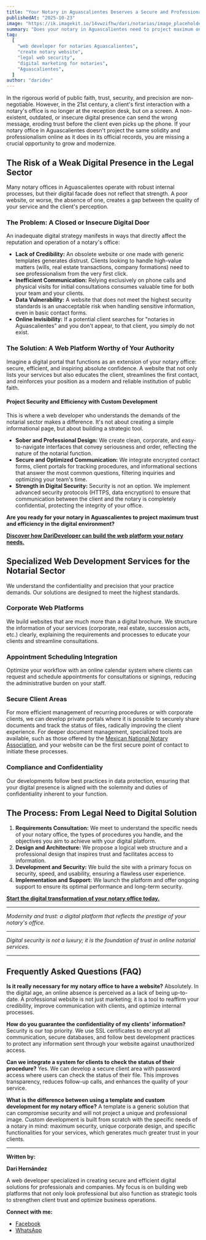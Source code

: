 ```yaml
---
title: "Your Notary in Aguascalientes Deserves a Secure and Professional Website"
publishedAt: "2025-10-23"
image: "https://ik.imagekit.io/14vwzifhw/dari/notarias/image_placeholder.png"
summary: "Does your notary in Aguascalientes need to project maximum online trust? As an expert developer, I create secure web platforms that protect confidentiality and modernize your public faith."
tag:
  [
    "web developer for notaries Aguascalientes",
    "create notary website",
    "legal web security",
    "digital marketing for notaries",
    "Aguascalientes",
  ]
author: "daridev"
---
```


In the rigorous world of public faith, trust, security, and precision are non-negotiable. However, in the 21st century, a client's first interaction with a notary's office is no longer at the reception desk, but on a screen. A non-existent, outdated, or insecure digital presence can send the wrong message, eroding trust before the client even picks up the phone. If your notary office in Aguascalientes doesn't project the same solidity and professionalism online as it does in its official records, you are missing a crucial opportunity to grow and modernize.

## The Risk of a Weak Digital Presence in the Legal Sector

Many notary offices in Aguascalientes operate with robust internal processes, but their digital facade does not reflect that strength. A poor website, or worse, the absence of one, creates a gap between the quality of your service and the client's perception.

### The Problem: A Closed or Insecure Digital Door

An inadequate digital strategy manifests in ways that directly affect the reputation and operation of a notary's office:

- **Lack of Credibility:** An obsolete website or one made with generic templates generates distrust. Clients looking to handle high-value matters (wills, real estate transactions, company formations) need to see professionalism from the very first click.
- **Inefficient Communication:** Relying exclusively on phone calls and physical visits for initial consultations consumes valuable time for both your team and your clients.
- **Data Vulnerability:** A website that does not meet the highest security standards is an unacceptable risk when handling sensitive information, even in basic contact forms.
- **Online Invisibility:** If a potential client searches for "notaries in Aguascalientes" and you don't appear, to that client, you simply do not exist.

### The Solution: A Web Platform Worthy of Your Authority

Imagine a digital portal that functions as an extension of your notary office: secure, efficient, and inspiring absolute confidence. A website that not only lists your services but also educates the client, streamlines the first contact, and reinforces your position as a modern and reliable institution of public faith.

#### Project Security and Efficiency with Custom Development

This is where a web developer who understands the demands of the notarial sector makes a difference. It's not about creating a simple informational page, but about building a strategic tool.

- **Sober and Professional Design:** We create clean, corporate, and easy-to-navigate interfaces that convey seriousness and order, reflecting the nature of the notarial function.
- **Secure and Optimized Communication:** We integrate encrypted contact forms, client portals for tracking procedures, and informational sections that answer the most common questions, filtering inquiries and optimizing your team's time.
- **Strength in Digital Security:** Security is not an option. We implement advanced security protocols (HTTPS, data encryption) to ensure that communication between the client and the notary is completely confidential, protecting the integrity of your office.

**Are you ready for your notary in Aguascalientes to project maximum trust and efficiency in the digital environment?**

[**Discover how DariDeveloper can build the web platform your notary needs.**](https://darideveloper.com/)

## Specialized Web Development Services for the Notarial Sector

We understand the confidentiality and precision that your practice demands. Our solutions are designed to meet the highest standards.

### Corporate Web Platforms

We build websites that are much more than a digital brochure. We structure the information of your services (corporate, real estate, succession acts, etc.) clearly, explaining the requirements and processes to educate your clients and streamline consultations.

### Appointment Scheduling Integration

Optimize your workflow with an online calendar system where clients can request and schedule appointments for consultations or signings, reducing the administrative burden on your staff.

### Secure Client Areas

For more efficient management of recurring procedures or with corporate clients, we can develop private portals where it is possible to securely share documents and track the status of files, radically improving the client experience. For deeper document management, specialized tools are available, such as those offered by the [Mexican National Notary Association](http://www.notariadomexicano.org.mx/), and your website can be the first secure point of contact to initiate these processes.

### Compliance and Confidentiality

Our developments follow best practices in data protection, ensuring that your digital presence is aligned with the solemnity and duties of confidentiality inherent to your function.

## The Process: From Legal Need to Digital Solution

1.  **Requirements Consultation:** We meet to understand the specific needs of your notary office, the types of procedures you handle, and the objectives you aim to achieve with your digital platform.
2.  **Design and Architecture:** We propose a logical web structure and a professional design that inspires trust and facilitates access to information.
3.  **Development and Security:** We build the site with a primary focus on security, speed, and usability, ensuring a flawless user experience.
4.  **Implementation and Support:** We launch the platform and offer ongoing support to ensure its optimal performance and long-term security.

[**Start the digital transformation of your notary office today.**](https://darideveloper.com/)

---

_Modernity and trust: a digital platform that reflects the prestige of your notary's office._

---

_Digital security is not a luxury; it is the foundation of trust in online notarial services._

---

## Frequently Asked Questions (FAQ)

**Is it really necessary for my notary office to have a website?**
Absolutely. In the digital age, an online absence is perceived as a lack of being up-to-date. A professional website is not just marketing; it is a tool to reaffirm your credibility, improve communication with clients, and optimize internal processes.

**How do you guarantee the confidentiality of my clients' information?**
Security is our top priority. We use SSL certificates to encrypt all communication, secure databases, and follow best development practices to protect any information sent through your website against unauthorized access.

**Can we integrate a system for clients to check the status of their procedure?**
Yes. We can develop a secure client area with password access where users can check the status of their file. This improves transparency, reduces follow-up calls, and enhances the quality of your service.

**What is the difference between using a template and custom development for my notary office?**
A template is a generic solution that can compromise security and will not project a unique and professional image. Custom development is built from scratch with the specific needs of a notary in mind: maximum security, unique corporate design, and specific functionalities for your services, which generates much greater trust in your clients.

---

**Written by:**

**Dari Hernández**

A web developer specialized in creating secure and efficient digital solutions for professionals and companies. My focus is on building web platforms that not only look professional but also function as strategic tools to strengthen client trust and optimize business operations.

**Connect with me:**

- [Facebook](https://www.facebook.com/daridevofficial)
- [WhatsApp](https://api.whatsapp.com/send?phone=5214493402622)
